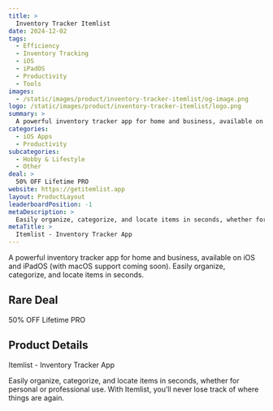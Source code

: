 ```yaml
---
title: >
  Inventory Tracker Itemlist
date: 2024-12-02
tags:
  - Efficiency
  - Inventory Tracking
  - iOS
  - iPadOS
  - Productivity
  - Tools
images:
  - /static/images/product/inventory-tracker-itemlist/og-image.png
logo: /static/images/product/inventory-tracker-itemlist/logo.png
summary: >
  A powerful inventory tracker app for home and business, available on iOS and iPadOS (with macOS support coming soon). Easily organize, categorize, and locate items in seconds.
categories:
  - iOS Apps
  - Productivity
subcategories:
  - Hobby & Lifestyle
  - Other
deal: >
  50% OFF Lifetime PRO
website: https://getitemlist.app
layout: ProductLayout
leaderboardPosition: -1
metaDescription: >
  Easily organize, categorize, and locate items in seconds, whether for personal or professional use. With Itemlist, you’ll never lose track of where things are again.
metaTitle: >
  Itemlist - Inventory Tracker App
---
```

A powerful inventory tracker app for home and business, available on iOS and iPadOS (with macOS support coming soon). Easily organize, categorize, and locate items in seconds.

## Rare Deal

50% OFF Lifetime PRO

## Product Details

Itemlist - Inventory Tracker App

Easily organize, categorize, and locate items in seconds, whether for personal or professional use. With Itemlist, you’ll never lose track of where things are again.
